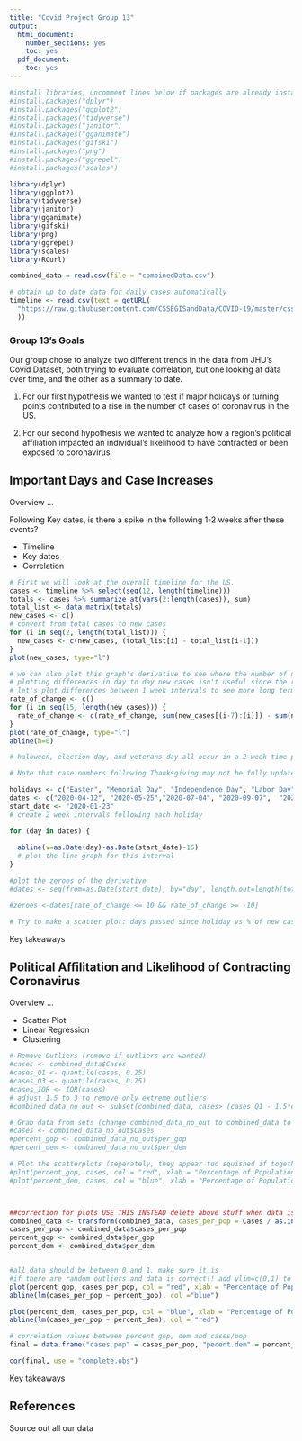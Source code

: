 ```yaml
---
title: "Covid Project Group 13"
output:
  html_document:
    number_sections: yes
    toc: yes  
  pdf_document:
    toc: yes
---
```


```r


#install libraries, uncomment lines below if packages are already installed
#install.packages("dplyr")
#install.packages("ggplot2")
#install.packages("tidyverse")
#install.packages("janitor")
#install.packages("gganimate")
#install.packages("gifski")
#install.packages("png")
#install.packages("ggrepel")
#install.packages("scales")

library(dplyr)
library(ggplot2)
library(tidyverse)
library(janitor)
library(gganimate)
library(gifski)
library(png)
library(ggrepel)
library(scales)
library(RCurl)

combined_data = read.csv(file = "combinedData.csv")

# obtain up to date data for daily cases automatically
timeline <- read.csv(text = getURL(
  "https://raw.githubusercontent.com/CSSEGISandData/COVID-19/master/csse_covid_19_data/csse_covid_19_time_series/time_series_covid19_confirmed_US.csv"
  ))
```

### Group 13's Goals

Our group chose to analyze two different trends in the data from JHU's Covid Dataset, both trying to evaluate correlation, but one looking at data over time, and the other as a summary to date.

1. For our first hypothesis we wanted to test if major holidays or turning points contributed to a rise in the number of cases of coronavirus in the US.

2. For our second hypothesis we wanted to analyze how a region's political affiliation impacted an individual's likelihood to have contracted or been exposed to coronavirus.

## Important Days and Case Increases

Overview ...

Following Key dates, is there a spike in the following 1-2 weeks after these events?

- Timeline
- Key dates
- Correlation

```r

# First we will look at the overall timeline for the US.
cases <- timeline %>% select(seq(12, length(timeline)))
totals <- cases %>% summarize_at(vars(2:length(cases)), sum)
total_list <- data.matrix(totals)
new_cases <- c()
# convert from total cases to new cases
for (i in seq(2, length(total_list))) {
  new_cases <- c(new_cases, (total_list[i] - total_list[i-1]))
}
plot(new_cases, type="l")

```
```r
# we can also plot this graph's derivative to see where the number of new cases was increasing
# plotting differences in day to day new cases isn't useful since the rate of change oscillates daily
# let's plot differences between 1 week intervals to see more long term trends
rate_of_change <- c()
for (i in seq(15, length(new_cases))) {
  rate_of_change <- c(rate_of_change, sum(new_cases[(i-7):(i)]) - sum(new_cases[(i-14):(i-7)]))
}
plot(rate_of_change, type="l")
abline(h=0)

# haloween, election day, and veterans day all occur in a 2-week time peridos, so we group them together starting from Haloween

# Note that case numbers following Thanksgiving may not be fully updated by the time of the presentation

holidays <- c("Easter", "Memorial Day", "Independence Day", "Labor Day",  "Haloween", "Thanksgiving")
dates <- c("2020-04-12", "2020-05-25","2020-07-04", "2020-09-07",  "2020-10-31", "2020-11-26")
start_date <- "2020-01-23"
# create 2 week intervals following each holiday

for (day in dates) {
  
  abline(v=as.Date(day)-as.Date(start_date)-15)
  # plot the line graph for this interval
}

#plot the zeroes of the derivative
#dates <- seq(from=as.Date(start_date), by="day", length.out=length(totals))

#zeroes <-dates[rate_of_change <= 10 && rate_of_change >= -10]
```

```r

# Try to make a scatter plot: days passed since holiday vs % of new cases in that period

```

Key takeaways

## Political Affilitation and Likelihood of Contracting Coronavirus

Overview ...

- Scatter Plot
- Linear Regression
- Clustering

```r
# Remove Outliers (remove if outliers are wanted)
#cases <- combined_data$Cases
#cases_Q1 <- quantile(cases, 0.25)
#cases_Q3 <- quantile(cases, 0.75)
#cases_IQR <- IQR(cases)
# adjust 1.5 to 3 to remove only extreme outliers
#combined_data_no_out <- subset(combined_data, cases> (cases_Q1 - 1.5*cases_IQR) & cases< (cases_Q3 + 1.5*cases_IQR))

# Grab data from sets (change combined_data_no_out to combined_data to use set with outliers)
#cases <- combined_data_no_out$Cases
#percent_gop <- combined_data_no_out$per_gop
#percent_dem <- combined_data_no_out$per_dem

# Plot the scatterplots (seperately, they appear too squished if together)
#plot(percent_gop, cases, col = "red", xlab = "Percentage of Population Voting Republican", ylab = "Number of Cases")
#plot(percent_dem, cases, col = "blue", xlab = "Percentage of Population Voting Democrat", ylab = "Number of Cases")



##correction for plots USE THIS INSTEAD delete above stuff when data is corrected and you're sure this works
combined_data <- transform(combined_data, cases_per_pop = Cases / as.integer(Population))
cases_per_pop <- combined_data$cases_per_pop
percent_gop <- combined_data$per_gop
percent_dem <- combined_data$per_dem


#all data should be between 0 and 1, make sure it is
#if there are random outliers and data is correct!! add ylim=c(0,1) to both graphs
plot(percent_gop, cases_per_pop, col = "red", xlab = "Percentage of Population Voting Republican", ylab = "Cases as Percent of Population")
abline(lm(cases_per_pop ~ percent_gop), col ="blue")

plot(percent_dem, cases_per_pop, col = "blue", xlab = "Percentage of Population Voting Democrat", ylab = "Cases as Percent of Population")
abline(lm(cases_per_pop ~ percent_dem), col = "red")

# correlation values between percent gop, dem and cases/pop
final = data.frame("cases.pop" = cases_per_pop, "pecent.dem" = percent_dem, "percent.gop" = percent_gop)

cor(final, use = "complete.obs")

```

Key takeaways

## References

Source out all our data
